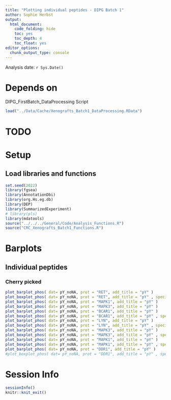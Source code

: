 ```yaml
---
title: "Plotting individual peptides - DIPG Batch 1"
author: Sophie Herbst
output:
  html_document:
    code_folding: hide
    toc: yes
    toc_depth: 4
    toc_float: yes
editor_options: 
  chunk_output_type: console
---
```

Analysis date: `r Sys.Date()`

# Depends on
DIPG_FirstBatch_DataProcessing Script

```r
load("../Data/Cache/Xenografts_Batch1_DataProcessing.RData")
```

# TODO

# Setup
## Load libraries and functions
```r
set.seed(2022)
library(fgsea)
library(AnnotationDbi)
library(org.Hs.eg.db)
library(DEP)
library(SummarizedExperiment)
# library(pls)
library(mdatools)
source("../../../General/Code/Analysis_Functions.R")
source("CRC_Xenografts_Batch1_Functions.R")
```

# Barplots

## Individual peptides
### Cherry picked
```r
plot_barplot_phos( dat= pY_noNA, prot = "RET", add_title = "pY" )
plot_boxplot_phos( dat= pY_noNA, prot = "RET", add_title = "pY" , specific_peptide = "RRDyLDLAASTPSDSLIYDDGLSEEETPLVDCNNAPLPR")
plot_barplot_phos( dat= pY_noNA, prot = "MAPK1", add_title = "pY" )
plot_barplot_phos( dat= pY_noNA, prot = "MAPK3", add_title = "pY" )
plot_barplot_phos( dat= pY_noNA, prot = "BCAR1", add_title = "pY" )
plot_boxplot_phos( dat= pY_noNA, prot = "BCAR1", add_title = "pY" , specific_peptide = "HLLAPGPQDIyDVPPVR")
plot_barplot_phos( dat= pY_noNA, prot = "LYN", add_title = "pY" )
plot_boxplot_phos( dat= pY_noNA, prot = "LYN", add_title = "pY" , specific_peptide = "AEERPTFDYLQSVLDDFyTATEGQYQQQP")
plot_barplot_phos( dat= pY_noNA, prot = "MAPK3", add_title = "pY" )
plot_boxplot_phos( dat= pY_noNA, prot = "MAPK3", add_title = "pY" , specific_peptide = "IADPEHDHTGFLTEyVATR")
plot_barplot_phos( dat= pY_noNA, prot = "MAPK1", add_title = "pY" )
plot_boxplot_phos( dat= pY_noNA, prot = "MAPK1", add_title = "pY" , specific_peptide = "VADPDHDHTGFLTEyVATR")
plot_barplot_phos( dat= pY_noNA, prot = "DDR1", add_title = "pY" )
#plot_boxplot_phos( dat= pY_noNA, prot = "DDR1", add_title = "pY" , specific_peptide = "")
```

# Session Info
```r
sessionInfo()
knitr::knit_exit()
```
